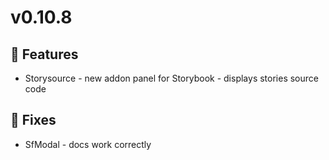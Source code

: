 
<Meta title="Releases/v0.10.8 - Latest/Change log" />

# v0.10.8

## 🚀 Features

- Storysource - new addon panel for Storybook - displays stories source code   

## 🐛 Fixes

- SfModal - docs work correctly
